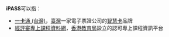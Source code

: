 {{lowercase}}'''iPASS'''可以指：
* [[一卡通_(台灣)|一卡通 (台灣)]]，[[臺灣|臺灣]]一家電子票證公司的[[智慧卡|智慧卡]]品牌
* [[經評審專上課程資料網|經評審專上課程資料網]]，[[香港教育局|香港教育局]]設立的認可專上課程資訊平台
{{disambig|I|Cat=五字拉丁字母縮寫消歧義}}
